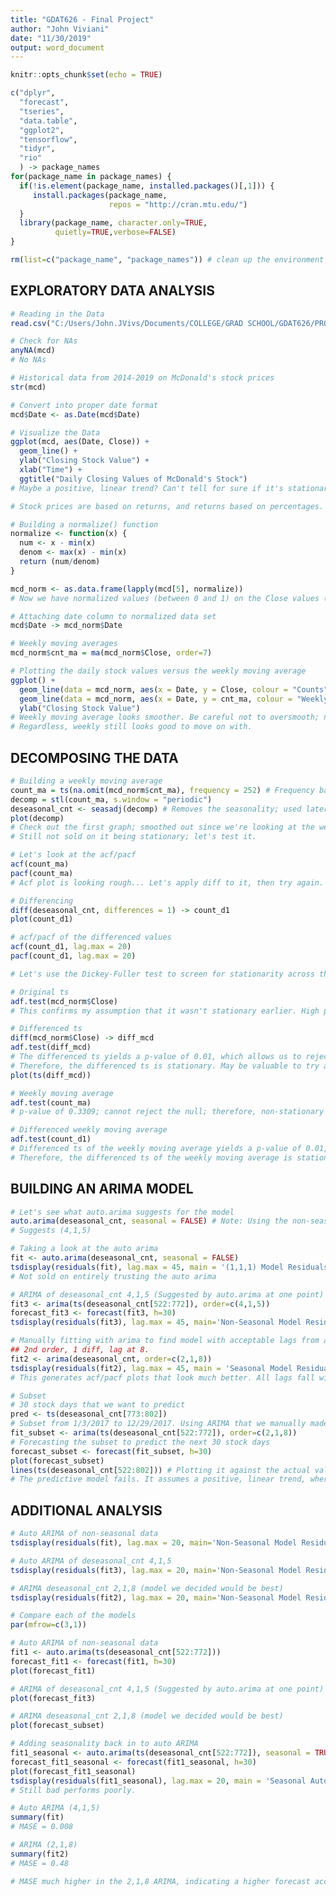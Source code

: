 ```yaml
---
title: "GDAT626 - Final Project"
author: "John Viviani"
date: "11/30/2019"
output: word_document
---
```


```r
knitr::opts_chunk$set(echo = TRUE)

c("dplyr",
  "forecast",
  "tseries",
  "data.table", 
  "ggplot2",
  "tensorflow",
  "tidyr",
  "rio"
  ) -> package_names  
for(package_name in package_names) {
  if(!is.element(package_name, installed.packages()[,1])) {
     install.packages(package_name,
                      repos = "http://cran.mtu.edu/")
  }
  library(package_name, character.only=TRUE,
          quietly=TRUE,verbose=FALSE)
}

rm(list=c("package_name", "package_names")) # clean up the environment
```

## EXPLORATORY DATA ANALYSIS
```r
# Reading in the Data
read.csv("C:/Users/John.JVivs/Documents/COLLEGE/GRAD SCHOOL/GDAT626/PROJECT/MCD.csv") -> mcd

# Check for NAs
anyNA(mcd)
# No NAs

# Historical data from 2014-2019 on McDonald's stock prices
str(mcd)

# Convert into proper date format
mcd$Date <- as.Date(mcd$Date)

# Visualize the Data
ggplot(mcd, aes(Date, Close)) + 
  geom_line() + 
  ylab("Closing Stock Value") + 
  xlab("Time") + 
  ggtitle("Daily Closing Values of McDonald's Stock")
# Maybe a positive, linear trend? Can't tell for sure if it's stationary.

# Stock prices are based on returns, and returns based on percentages. Important to normalize these values.

# Building a normalize() function
normalize <- function(x) {
  num <- x - min(x)
  denom <- max(x) - min(x)
  return (num/denom)
}

mcd_norm <- as.data.frame(lapply(mcd[5], normalize))
# Now we have normalized values (between 0 and 1) on the Close values (Going to focus on the closing values for this predictive model)

# Attaching date column to normalized data set
mcd$Date -> mcd_norm$Date

# Weekly moving averages
mcd_norm$cnt_ma = ma(mcd_norm$Close, order=7)

# Plotting the daily stock values versus the weekly moving average
ggplot() + 
  geom_line(data = mcd_norm, aes(x = Date, y = Close, colour = "Counts")) + 
  geom_line(data = mcd_norm, aes(x = Date, y = cnt_ma, colour = "Weekly Moving Average")) + 
  ylab("Closing Stock Value")
# Weekly moving average looks smoother. Be careful not to oversmooth; negatively impacts accuracy.
# Regardless, weekly still looks good to move on with.
```

## DECOMPOSING THE DATA
```r
# Building a weekly moving average
count_ma = ts(na.omit(mcd_norm$cnt_ma), frequency = 252) # Frequency based on number of days the stock market is open
decomp = stl(count_ma, s.window = "periodic")
deseasonal_cnt <- seasadj(decomp) # Removes the seasonality; used later in ARIMA model
plot(decomp)
# Check out the first graph; smoothed out since we're looking at the weekly moving average.
# Still not sold on it being stationary; let's test it.

# Let's look at the acf/pacf
acf(count_ma)
pacf(count_ma)
# Acf plot is looking rough... Let's apply diff to it, then try again.

# Differencing
diff(deseasonal_cnt, differences = 1) -> count_d1
plot(count_d1)

# acf/pacf of the differenced values
acf(count_d1, lag.max = 20)
pacf(count_d1, lag.max = 20)

# Let's use the Dickey-Fuller test to screen for stationarity across the original, differenced, and weekly moving average time-series

# Original ts
adf.test(mcd_norm$Close)
# This confirms my assumption that it wasn't stationary earlier. High p-value of 0.4011 cannot reject the null hypothesis of non-stationarity.

# Differenced ts
diff(mcd_norm$Close) -> diff_mcd
adf.test(diff_mcd)
# The differenced ts yields a p-value of 0.01, which allows us to reject the null hypothesis of non-stationarity.
# Therefore, the differenced ts is stationary. May be valuable to try an auto.arima.
plot(ts(diff_mcd))

# Weekly moving average
adf.test(count_ma)
# p-value of 0.3309; cannot reject the null; therefore, non-stationary (as expected from ugly looking acf plot)

# Differenced weekly moving average
adf.test(count_d1)
# Differenced ts of the weekly moving average yields a p-value of 0.01, which can reject the null hypothesis of non-stationarity.
# Therefore, the differenced ts of the weekly moving average is stationary.
```

## BUILDING AN ARIMA MODEL
```r
# Let's see what auto.arima suggests for the model
auto.arima(deseasonal_cnt, seasonal = FALSE) # Note: Using the non-seasonal data (don't want seasonality)
# Suggests (4,1,5)

# Taking a look at the auto arima
fit <- auto.arima(deseasonal_cnt, seasonal = FALSE)
tsdisplay(residuals(fit), lag.max = 45, main = '(1,1,1) Model Residuals')
# Not sold on entirely trusting the auto arima

# ARIMA of deseasonal_cnt 4,1,5 (Suggested by auto.arima at one point)
fit3 <- arima(ts(deseasonal_cnt[522:772]), order=c(4,1,5))
forecast_fit3 <- forecast(fit3, h=30)
tsdisplay(residuals(fit3), lag.max = 45, main='Non-Seasonal Model Residuals (4,1,5)')

# Manually fitting with arima to find model with acceptable lags from acf/pacf plots
## 2nd order, 1 diff, lag at 8.
fit2 <- arima(deseasonal_cnt, order=c(2,1,8))
tsdisplay(residuals(fit2), lag.max = 45, main = 'Seasonal Model Residuals')
# This generates acf/pacf plots that look much better. All lags fall within the blue lines. Let's roll with this model.

# Subset
# 30 stock days that we want to predict
pred <- ts(deseasonal_cnt[773:802])
# Subset from 1/3/2017 to 12/29/2017. Using ARIMA that we manually made earlier.
fit_subset <- arima(ts(deseasonal_cnt[522:772]), order=c(2,1,8))
# Forecasting the subset to predict the next 30 stock days
forecast_subset <- forecast(fit_subset, h=30)
plot(forecast_subset)
lines(ts(deseasonal_cnt[522:802])) # Plotting it against the actual values that were withheld (the next 30 stock days).
# The predictive model fails. It assumes a positive, linear trend, whereas the actual model only increases briefly before plummeting.
```

## ADDITIONAL ANALYSIS
```r
# Auto ARIMA of non-seasonal data
tsdisplay(residuals(fit), lag.max = 20, main='Non-Seasonal Model Residuals Auto ARIMA')

# Auto ARIMA of deseasonal_cnt 4,1,5
tsdisplay(residuals(fit3), lag.max = 20, main='Non-Seasonal Model Residuals (4,1,5)')

# ARIMA deseasonal_cnt 2,1,8 (model we decided would be best)
tsdisplay(residuals(fit2), lag.max = 20, main='Non-Seasonal Model Residuals (2,1,8)')

# Compare each of the models
par(mfrow=c(3,1))

# Auto ARIMA of non-seasonal data
fit1 <- auto.arima(ts(deseasonal_cnt[522:772]))
forecast_fit1 <- forecast(fit1, h=30)
plot(forecast_fit1)

# ARIMA of deseasonal_cnt 4,1,5 (Suggested by auto.arima at one point)
plot(forecast_fit3)

# ARIMA deseasonal_cnt 2,1,8 (model we decided would be best)
plot(forecast_subset)

# Adding seasonality back in to auto ARIMA
fit1_seasonal <- auto.arima(ts(deseasonal_cnt[522:772]), seasonal = TRUE)
forecast_fit1_seasonal <- forecast(fit1_seasonal, h=30)
plot(forecast_fit1_seasonal)
tsdisplay(residuals(fit1_seasonal), lag.max = 20, main = 'Seasonal Auto ARIMA Model')
# Still bad performs poorly.

# Auto ARIMA (4,1,5)
summary(fit)
# MASE = 0.008

# ARIMA (2,1,8)
summary(fit2)
# MASE = 0.48

# MASE much higher in the 2,1,8 ARIMA, indicating a higher forecast accuracy.
```

